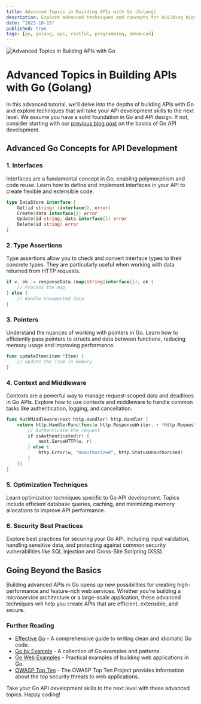```yaml
---
title: Advanced Topics in Building APIs with Go (Golang)
description: Explore advanced techniques and concepts for building high-performance and feature-rich RESTful APIs using the Go programming language. Learn about interfaces, type assertions, pointers, and more.
date: "2023-10-15"
published: true
tags: [go, golang, api, restful, programming, advanced]
---
```


![Advanced Topics in Building APIs with Go](/advanced-api-golang.png)

# Advanced Topics in Building APIs with Go (Golang)

In this advanced tutorial, we'll delve into the depths of building APIs with Go and explore techniques that will take your API development skills to the next level. We assume you have a solid foundation in Go and API design. If not, consider starting with our [previous blog post](/building-restful-apis-with-go) on the basics of Go API development.

## Advanced Go Concepts for API Development

### 1. Interfaces

Interfaces are a fundamental concept in Go, enabling polymorphism and code reuse. Learn how to define and implement interfaces in your API to create flexible and extensible code.

```go
type DataStore interface {
    Get(id string) (interface{}, error)
    Create(data interface{}) error
    Update(id string, data interface{}) error
    Delete(id string) error
}
```

### 2. Type Assertions

Type assertions allow you to check and convert interface types to their concrete types. They are particularly useful when working with data returned from HTTP requests.

```go
if v, ok := responseData.(map[string]interface{}); ok {
    // Process the map
} else {
    // Handle unexpected data
}
```

### 3. Pointers

Understand the nuances of working with pointers in Go. Learn how to efficiently pass pointers to structs and data between functions, reducing memory usage and improving performance.

```go
func updateItem(item *Item) {
    // Update the item in memory
}
```

### 4. Context and Middleware

Contexts are a powerful way to manage request-scoped data and deadlines in Go APIs. Explore how to use contexts and middleware to handle common tasks like authentication, logging, and cancellation.

```go
func AuthMiddleware(next http.Handler) http.Handler {
    return http.HandlerFunc(func(w http.ResponseWriter, r *http.Request) {
        // Authenticate the request
        if isAuthenticated(r) {
            next.ServeHTTP(w, r)
        } else {
            http.Error(w, "Unauthorized", http.StatusUnauthorized)
        }
    })
}
```

### 5. Optimization Techniques

Learn optimization techniques specific to Go API development. Topics include efficient database queries, caching, and minimizing memory allocations to improve API performance.

### 6. Security Best Practices

Explore best practices for securing your Go API, including input validation, handling sensitive data, and protecting against common security vulnerabilities like SQL injection and Cross-Site Scripting (XSS).

## Going Beyond the Basics

Building advanced APIs in Go opens up new possibilities for creating high-performance and feature-rich web services. Whether you're building a microservice architecture or a large-scale application, these advanced techniques will help you create APIs that are efficient, extensible, and secure.

### Further Reading

- [Effective Go](https://golang.org/doc/effective_go.html) - A comprehensive guide to writing clean and idiomatic Go code.
- [Go by Example](https://gobyexample.com/) - A collection of Go examples and patterns.
- [Go Web Examples](https://gowebexamples.com/) - Practical examples of building web applications in Go.
- [OWASP Top Ten](https://owasp.org/www-project-top-ten/) - The OWASP Top Ten Project provides information about the top security threats to web applications.

Take your Go API development skills to the next level with these advanced topics. Happy coding!